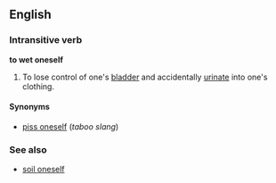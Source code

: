 ==English==
===Intransitive verb===
'''to wet oneself'''

#To lose control of one's [[bladder]] and accidentally [[urinate]] into one's clothing.

====Synonyms====
*[[piss oneself]] (''taboo slang'')

===See also===
*[[soil oneself]]